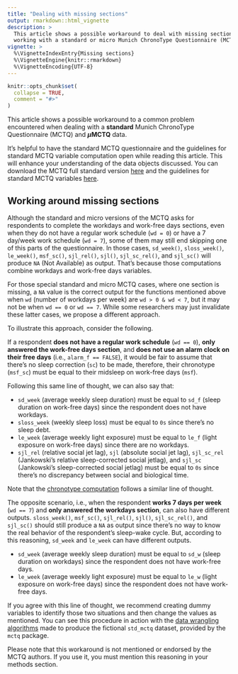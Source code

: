 ```yaml
---
title: "Dealing with missing sections"
output: rmarkdown::html_vignette
description: >
  This article shows a possible workaround to deal with missing sections when
  working with a standard or micro Munich ChronoType Questionnaire (MCTQ).
vignette: >
  %\VignetteIndexEntry{Missing sections}
  %\VignetteEngine{knitr::rmarkdown}
  %\VignetteEncoding{UTF-8}
---
```


```r
knitr::opts_chunk$set(
  collapse = TRUE,
  comment = "#>"
)
```

This article shows a possible workaround to a common problem encountered when dealing with a __standard__ Munich ChronoType Questionnaire (MCTQ) and __$\mu$MCTQ__ data.

It's helpful to have the standard MCTQ questionnaire and the guidelines for standard MCTQ variable computation open while reading this article. This will enhance your understanding of the data objects discussed. You can download the MCTQ full standard version [here](https://www.thewep.org/documentations/mctq/item/english-mctq-full) and the guidelines for standard MCTQ variables [here](https://www.thewep.org/documentations/mctq/item/mctq-variables).

## Working around missing sections

Although the standard and micro versions of the MCTQ asks for respondents to complete the workdays and work-free days sections, even when they do not have a regular work schedule (`wd = 0`) or have a 7 day/week work schedule (`wd = 7`), some of them may still end skipping one of this parts of the questionnaire. In those cases, `sd_week()`, `sloss_week()`, `le_week()`, `msf_sc()`, `sjl_rel()`, `sjl()`, `sjl_sc_rel()`, and `sjl_sc()` will produce `NA` (Not Available) as output. That's because those computations combine workdays and work-free days variables.

For those special standard and micro MCTQ cases, where one section is missing, a `NA` value is the correct output for the functions mentioned above when `wd` (number of workdays per week) are `wd > 0 & wd < 7`, but it may not be when `wd == 0` or `wd == 7`. While some researchers may just invalidate these latter cases, we propose a different approach.

To illustrate this approach, consider the following.

If a respondent __does not have a regular work schedule__ (`wd == 0`), __only answered the work-free days section__, and __does not use an alarm clock on their free days__ (i.e., `alarm_f == FALSE`), it would be fair to assume that there's no sleep correction (`sc`) to be made, therefore, their chronotype (`msf_sc`) must be equal to their midsleep on work-free days (`msf`).

Following this same line of thought, we can also say that:

* `sd_week` (average weekly sleep duration) must be equal to `sd_f` (sleep duration on work-free days) since the respondent does not have workdays.
* `sloss_week` (weekly sleep loss) must be equal to `0s` since there's no sleep debt.
* `le_week` (average weekly light exposure) must be equal to `le_f` (light exposure on work-free days) since there are no workdays.
* `sjl_rel` (relative social jet lag), `sjl` (absolute social jet lag), `sjl_sc_rel` (Jankowski's relative sleep-corrected social jetlag), and `sjl_sc` (Jankowski's sleep-corrected social jetlag) must be equal to `0s` since there's no discrepancy between social and biological time.

Note that the [chronotype computation](https://www.thewep.org/documentations/mctq/item/mctq-variables) follows a similar line of thought.

The opposite scenario, i.e., when the respondent __works 7 days per week__ (`wd == 7`) and __only answered the workdays section__, can also have different outputs. `sloss_week()`, `msf_sc()`, `sjl_rel()`, `sjl()`, `sjl_sc_rel()`, and `sjl_sc()` should still produce a `NA` as output since there's no way to know the real behavior of the respondent's sleep-wake cycle. But, according to this reasoning, `sd_week` and `le_week` can have different outputs.

* `sd_week` (average weekly sleep duration) must be equal to `sd_w` (sleep duration on workdays) since the respondent does not have work-free days.
* `le_week` (average weekly light exposure) must be equal to `le_w` (light exposure on work-free days) since the respondent does not have work-free days.

If you agree with this line of thought, we recommend creating dummy variables to identify those two situations and then change the values as mentioned. You can see this procedure in action with the [data wrangling algorithms](https://github.com/ropensci/mctq/blob/main/data-raw/std_mctq.R#L958) made to produce the fictional `std_mctq` dataset, provided by the `mctq` package.

Please note that this workaround is not mentioned or endorsed by the MCTQ authors. If you use it, you must mention this reasoning in your methods section.
